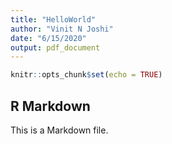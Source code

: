 ```yaml
---
title: "HelloWorld"
author: "Vinit N Joshi"
date: "6/15/2020"
output: pdf_document 
---
```


```r
knitr::opts_chunk$set(echo = TRUE)
```

## R Markdown

This is a Markdown file.